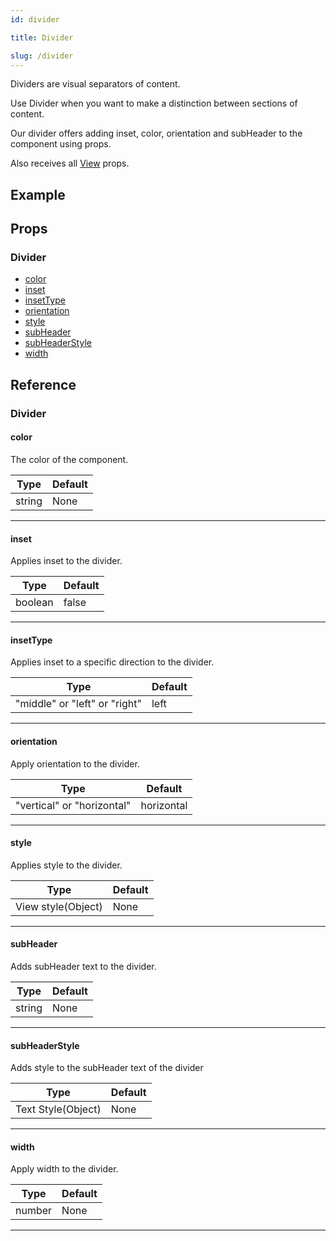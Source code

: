 ```yaml
---
id: divider

title: Divider

slug: /divider
---
```






Dividers are visual separators of content.

Use Divider when you want to make a distinction between sections of content.

Our divider offers adding inset, color, orientation and subHeader to the component using props.

Also receives all [View](https://reactnative.dev/docs/view#props) props.

## Example

<Usage />

## Props

### Divider

- [color](#color)
- [inset](#inset)
- [insetType](#insettype)
- [orientation](#orientation)
- [style](#style)
- [subHeader](#subheader)
- [subHeaderStyle](#subheaderstyle)
- [width](#width)

## Reference

### Divider

#### color

The color of the component.

| Type   | Default |
| ------ | ------- |
| string | None    |

---

#### inset

Applies inset to the divider.

| Type    | Default |
| ------- | ------- |
| boolean | false   |

---

#### insetType

Applies inset to a specific direction to the divider.

| Type                          | Default |
| ----------------------------- | ------- |
| "middle" or "left" or "right" | left    |

---

#### orientation

Apply orientation to the divider.

| Type                       | Default    |
| -------------------------- | ---------- |
| "vertical" or "horizontal" | horizontal |

---

#### style

Applies style to the divider.

| Type               | Default |
| ------------------ | ------- |
| View style(Object) | None    |

---

#### subHeader

Adds subHeader text to the divider.

| Type   | Default |
| ------ | ------- |
| string | None    |

---

#### subHeaderStyle

Adds style to the subHeader text of the divider

| Type               | Default |
| ------------------ | ------- |
| Text Style(Object) | None    |

---

#### width

Apply width to the divider.

| Type   | Default |
| ------ | ------- |
| number | None    |

---
